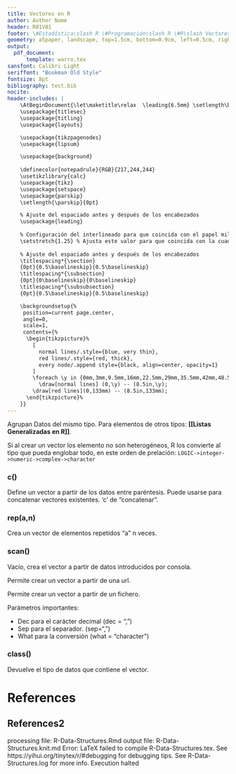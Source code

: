 ```yaml
---
title: Vectores en R
author: Author Name
header: R01V01
footer: \#Estadística\slash R \#Programación\slash R \#R\slash Vectores
geometry: a5paper, landscape, top=1.5cm, bottom=0.9cm, left=0.5cm, right=0.5cm, headsep = 0.5cm, footskip = 12pt
output:
  pdf_document:
      template: warro.tex
sansfont: Calibri Light
seriffont: "Bookman Old Style"
fontsize: 8pt
bibliography: test.bib
nocite:
header-includes: |
    \AtBeginDocument{\let\maketitle\relax  \leading{6.5mm} \setlength\baselineskip{6.5mm} \setlength\lineskiplimit{-\maxdimen}}
    \usepackage{titlesec}
    \usepackage{titling}
    \usepackage{layouts}

    \usepackage{tikzpagenodes}
    \usepackage{lipsum}

    \usepackage{background}
    
    \definecolor{notepadrule}{RGB}{217,244,244}
    \usetikzlibrary{calc}
    \usepackage{tikz}
    \usepackage{setspace}
    \usepackage{parskip}
    \setlength{\parskip}{0pt}

    % Ajuste del espaciado antes y después de los encabezados
    \usepackage{leading}
    
    % Configuración del interlineado para que coincida con el papel milimetrado
    \setstretch{1.25} % Ajusta este valor para que coincida con la cuadrícula del papel
    
    % Ajuste del espaciado antes y después de los encabezados
    \titlespacing*{\section}
    {0pt}{0.5\baselineskip}{0.5\baselineskip}
    \titlespacing*{\subsection}
    {0pt}{0\baselineskip}{0\baselineskip}
    \titlespacing*{\subsubsection}
    {0pt}{0.5\baselineskip}{0.5\baselineskip}

    \backgroundsetup{%
     position=current page.center,
     angle=0,
     scale=1,
     contents={%
      \begin{tikzpicture}%
        [
          normal lines/.style={blue, very thin},
          red lines/.style={red, thick},
          every node/.append style={black, align=center, opacity=1}
        ]
        \foreach \y in {0mm,3mm,9.5mm,16mm,22.5mm,29mm,35.5mm,42mm,48.5mm,55mm,61.5mm,68mm,74.5mm,81mm,87.5mm,94mm,100.5mm,107mm,113.5mm,120mm,126.5mm,148mm}
          \draw[normal lines] (0,\y) -- (8.5in,\y);
        \draw[red lines](0,133mm) -- (8.5in,133mm);
      \end{tikzpicture}%
    }}
---
```

Agrupan Datos del mismo tipo. Para elementos de otros tipos: **[[Listas Generalizadas en R]]**.

Si al crear un vector los elemento no son heterogéneos, R los convierte al tipo que pueda englobar todo, en este orden de prelación:
````LOGIC->integer->numeric->complex->character````
		
### c()
Define un vector a partir de los datos entre paréntesis.
Puede usarse para concatenar vectores existentes.
'c' de "concatenar".

### rep(a,n) 
Crea un vector de elementos repetidos "a" n veces.
			
### scan()
Vacío, crea el vector a partir de datos introducidos por consola.

Permite crear un vector a partir de una url.

Permite crear un vector a partir de un fichero.
			
Parámetros importantes:

* Dec para el carácter decimal (dec = ",")
* Sep para el separador. (sep=",")
* What para la conversión (what = "character")
				
### class()
Devuelve el tipo de datos que contiene el vector.
	
\pagebreak

# References
## References2
processing file: R-Data-Structures.Rmd
output file: R-Data-Structures.knit.md
Error: LaTeX failed to compile R-Data-Structures.tex. See https://yihui.org/tinytex/r/#debugging for debugging tips. See R-Data-Structures.log for more info.
Execution halted
